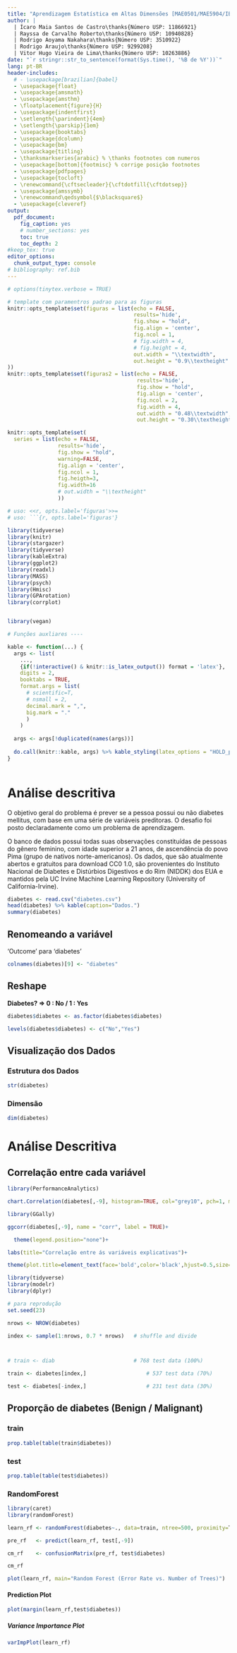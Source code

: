 ```yaml
---
title: "Aprendizagem Estatística em Altas Dimensões [MAE0501/MAE5904/IBI5904]"
author: |
  | Ícaro Maia Santos de Castro\thanks{Número USP: 11866921}
  | Rayssa de Carvalho Roberto\thanks{Número USP: 10940828}
  | Rodrigo Aoyama Nakahara\thanks{Número USP: 3510922} 
  | Rodrigo Araujo\thanks{Número USP: 9299208}
  | Vitor Hugo Vieira de Lima\thanks{Número USP: 10263886}
date: "`r stringr::str_to_sentence(format(Sys.time(), '%B de %Y'))`"
lang: pt-BR
header-includes:
  # - \usepackage[brazilian]{babel}
  - \usepackage{float}
  - \usepackage{amsmath}
  - \usepackage{amsthm}
  - \floatplacement{figure}{H}
  - \usepackage{indentfirst}
  - \setlength{\parindent}{4em}
  - \setlength{\parskip}{1em}
  - \usepackage{booktabs}
  - \usepackage{dcolumn}
  - \usepackage{bm}
  - \usepackage{titling}
  - \thanksmarkseries{arabic} % \thanks footnotes com numeros
  - \usepackage[bottom]{footmisc} % corrige posição footnotes
  - \usepackage{pdfpages}
  - \usepackage{tocloft}
  - \renewcommand{\cftsecleader}{\cftdotfill{\cftdotsep}}
  - \usepackage{amssymb}
  - \renewcommand\qedsymbol{$\blacksquare$}
  - \usepackage{cleveref}
output: 
  pdf_document: 
    fig_caption: yes
    # number_sections: yes
    toc: true
    toc_depth: 2
#keep_tex: true
editor_options: 
  chunk_output_type: console
# bibliography: ref.bib
---
```

  
\pagebreak

\newcommand\invisiblesection[1]{%
  \refstepcounter{section}%
  \addcontentsline{toc}{section}{#1}%
  \sectionmark{#1}}
  
<!-- \newcommand\invisiblesection[1]{% -->
<!--   \refstepcounter{section}% -->
<!--   \addcontentsline{toc}{section}{\protect\numberline{\thesection}#1}% -->
<!--   \sectionmark{#1}} -->

<!-- \newcommand\invisiblessection[1]{% -->
<!--   \refstepcounter{subsection}% -->
<!--   \addcontentsline{toc}{subsection}{\protect\numberline{\thesection}#1}% -->
<!--   \sectionmark{#1}} -->

```r
# options(tinytex.verbose = TRUE)

# template com paramentros padrao para as figuras
knitr::opts_template$set(figuras = list(echo = FALSE, 
                                        results='hide', 
                                        fig.show = "hold",
                                        fig.align = 'center',
                                        fig.ncol = 1,
                                        # fig.width = 4,
                                        # fig.height = 4,
                                        out.width = "\\textwidth",
                                        out.height = "0.9\\textheight"
))
knitr::opts_template$set(figuras2 = list(echo = FALSE, 
                                         results='hide', 
                                         fig.show = "hold",
                                         fig.align = 'center',
                                         fig.ncol = 2,
                                         fig.width = 4,
                                         out.width = "0.48\\textwidth", 
                                         out.height = "0.30\\textheight"))

knitr::opts_template$set(
  series = list(echo = FALSE, 
                results='hide', 
                fig.show = "hold",
                warning=FALSE,
                fig.align = 'center',
                fig.ncol = 1,
                fig.heigth=3, 
                fig.width=16
                # out.width = "\\textheight"
                ))

# uso: <<r, opts.label='figuras'>>=
# uso: ```{r, opts.label='figuras'}


```

```r
library(tidyverse)
library(knitr)
library(stargazer)
library(tidyverse)
library(kableExtra)
library(ggplot2)
library(readxl)
library(MASS)
library(psych)
library(Hmisc)
library(GPArotation)
library(corrplot)


library(vegan)
```

```r
# Funções auxliares ----

kable <- function(...) {
  args <- list(
    ...,
    {if(!interactive() & knitr::is_latex_output()) format = 'latex'},
    digits = 2,
    booktabs = TRUE,
    format.args = list(
      # scientific=T,
      # nsmall = 2,
      decimal.mark = ",", 
      big.mark = "."
      )
    )
  
  args <- args[!duplicated(names(args))]
  
  do.call(knitr::kable, args) %>% kable_styling(latex_options = "HOLD_position")
}



```




# Análise descritiva 

O objetivo geral do problema é prever se a pessoa possui ou não diabetes mellitus, com base em uma série de variáveis preditoras. O desafio foi posto declaradamente como um problema de aprendizagem.

O banco de dados possui todas suas observações constituídas de pessoas do gênero feminino, com idade superior a 21 anos, de ascendência do povo Pima (grupo de nativos norte-americanos). Os dados, que são atualmente abertos e gratuitos para download CC0 1.0, são provenientes do Instituto Nacional de Diabetes e Distúrbios Digestivos e do Rim (NIDDK) dos EUA e mantidos pela UC Irvine Machine Learning Repository (University of California-Irvine).


```r

diabetes <- read.csv("diabetes.csv")
head(diabetes) %>% kable(caption="Dados.")
summary(diabetes)


```


## Renomeando a variável 

'Outcome' para 'diabetes'

```r

colnames(diabetes)[9] <- "diabetes"

```

## Reshape 

**Diabetes?   =>   0 : No / 1 : Yes**

```r

diabetes$diabetes <- as.factor(diabetes$diabetes)

levels(diabetes$diabetes) <- c("No","Yes")

```


## Visualização dos Dados {.tabset}

### Estrutura dos Dados

```r

str(diabetes)

```



### Dimensão

```r

dim(diabetes)

```


# Análise Descritiva

## Correlação entre cada variável

```r

library(PerformanceAnalytics)

chart.Correlation(diabetes[,-9], histogram=TRUE, col="grey10", pch=1, main="Correlação entre ás variáveis explicativas")

```





```r
library(GGally)

ggcorr(diabetes[,-9], name = "corr", label = TRUE)+

  theme(legend.position="none")+

labs(title="Correlação entre ás variáveis explicativas")+

theme(plot.title=element_text(face='bold',color='black',hjust=0.5,size=12))

```



```r

library(tidyverse)
library(modelr)
library(dplyr)

# para reprodução
set.seed(23) 

nrows <- NROW(diabetes)

index <- sample(1:nrows, 0.7 * nrows)	# shuffle and divide



# train <- diab                         # 768 test data (100%)

train <- diabetes[index,]			        # 537 test data (70%)

test <- diabetes[-index,]  		            # 231 test data (30%)


```


## Proporção de diabetes (Benign / Malignant) {.tabset}

### train

```r

prop.table(table(train$diabetes))

```



### test

```r

prop.table(table(test$diabetes))

```


### RandomForest

```r
library(caret)
library(randomForest)

learn_rf <- randomForest(diabetes~., data=train, ntree=500, proximity=T, importance=T)

pre_rf   <- predict(learn_rf, test[,-9])

cm_rf    <- confusionMatrix(pre_rf, test$diabetes)

cm_rf

```

```r

plot(learn_rf, main="Random Forest (Error Rate vs. Number of Trees)")

```



#### Prediction Plot


```r

plot(margin(learn_rf,test$diabetes))

```



##### Variance Importance Plot

```r

varImpPlot(learn_rf)

```




